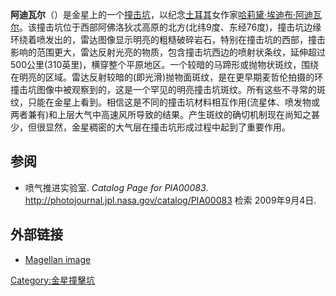 {{Infobox crater
| title       = 阿迪瓦尔撞击坑
| image       = PIA00083-cropped.jpg
| caption     = 阿迪瓦尔撞击坑雷达成像图
| globe       = 金星
| coordinates = {{coord|8.9|N|76.2|E|globe:venus_type:landmark|display=inline,title}}
| diameter    = {{convert|30|km}}
| eponym      = [[哈莉黛·埃迪布·阿迪瓦尔|哈莉黛·埃迪布·阿迪瓦尔]]
}}
'''阿迪瓦尔'''（{{lang-tr|Adıvar}}）是金星上的一个[[撞击坑|撞击坑]]，以纪念[[土耳其|土耳其]]女作家[[哈莉黛·埃迪布·阿迪瓦尔|哈莉黛·埃迪布·阿迪瓦尔]]。该撞击坑位于西部阿佛洛狄忒高原的北方(北纬9度、东经76度)，撞击坑边缘环绕着喷发出的，雷达图像显示明亮的粗糙破碎岩石，特别在撞击坑的西部，撞击影响的范围更大，雷达反射光亮的物质，包含撞击坑西边的喷射状条纹，延伸超过500公里(310英里)，横穿整个平原地区。一个较暗的马蹄形或抛物状斑纹，围绕在明亮的区域。雷达反射较暗的(即光滑)抛物面斑纹，是在更早期麦哲伦拍摄的环撞击坑图像中被观察到的，这是一个罕见的明亮撞击坑斑纹。所有这些不寻常的斑纹，只能在金星上看到。相信这是不同的撞击坑材料相互作用(流星体、喷发物或两者兼有)和上层大气中高速风所导致的结果。产生斑纹的确切机制现在尚知之甚少，但很显然，金星稠密的大气层在撞击坑形成过程中起到了重要作用。

==参阅==
* 喷气推进实验室. ''Catalog Page for PIA00083''. http://photojournal.jpl.nasa.gov/catalog/PIA00083 {{Wayback|url=http://photojournal.jpl.nasa.gov/catalog/PIA00083 |date=20210321080250 }} 检索 2009年9月4日.

==外部链接==
* [http://www.lpi.usra.edu/publications/slidesets/craters/slide_7.html Magellan image] {{Wayback|url=http://www.lpi.usra.edu/publications/slidesets/craters/slide_7.html |date=20170908082836 }}
{{Venus}}
[[Category:金星撞擊坑|Category:金星撞擊坑]]
{{crater-stub}}